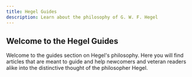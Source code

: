```yaml
---
title: Hegel Guides
description: Learn about the philosophy of G. W. F. Hegel
---
```


## Welcome to the Hegel Guides

Welcome to the guides section on Hegel's philosophy. Here you will find articles that are meant to guide and help newcomers and veteran readers alike into the distinctive thought of the philosopher Hegel. 